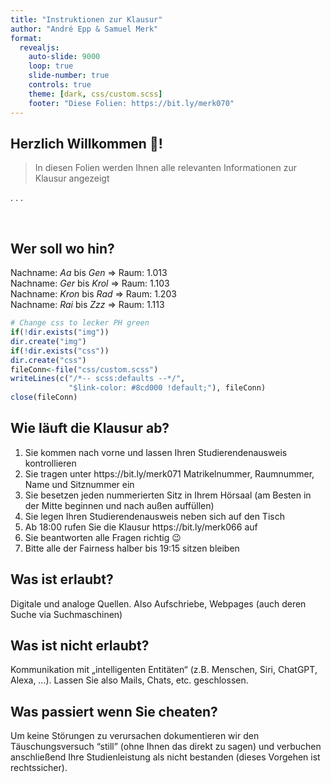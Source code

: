 ```yaml
---
title: "Instruktionen zur Klausur"
author: "André Epp & Samuel Merk"
format: 
  revealjs:
    auto-slide: 9000
    loop: true
    slide-number: true
    controls: true
    theme: [dark, css/custom.scss]
    footer: "Diese Folien: https://bit.ly/merk070"
---
```


## Herzlich Willkommen 🤗!
> In diesen Folien werden Ihnen alle relevanten Informationen zur Klausur angezeigt


. . .

<br>

::: {.callout-note}
## Wer soll wo hin?
Nachname: *Aa* bis *Gen* $\Rightarrow$ Raum: 1.013  
Nachname: *Ger* bis *Krol* $\Rightarrow$ Raum: 1.103   
Nachname: *Kron* bis *Rad* $\Rightarrow$ Raum: 1.203   
Nachname: *Rai* bis *Zzz* $\Rightarrow$ Raum: 1.113   
:::

```r
# Change css to lecker PH green
if(!dir.exists("img"))
dir.create("img")
if(!dir.exists("css"))
dir.create("css")
fileConn<-file("css/custom.scss")
writeLines(c("/*-- scss:defaults --*/",
             "$link-color: #8cd000 !default;"), fileConn)
close(fileConn)
```

## Wie läuft die Klausur ab? {.smaller}
1) Sie kommen nach vorne und lassen Ihren Studierendenausweis kontrollieren
2) Sie tragen unter https://bit.ly/merk071 Matrikelnummer, Raumnummer, Name und Sitznummer ein
3) Sie besetzen jeden nummerierten Sitz in Ihrem Hörsaal (am Besten in der Mitte beginnen und nach außen auffüllen)
4) Sie legen Ihren Studierendenausweis neben sich auf den Tisch
5) Ab 18:00 rufen Sie die Klausur https://bit.ly/merk066 auf
6) Sie beantworten alle Fragen richtig 😉
7) Bitte alle der Fairness halber bis 19:15 sitzen bleiben

## 
::: {.callout-note icon=false}

## Was ist erlaubt?
Digitale und analoge Quellen. Also Aufschriebe, Webpages (auch deren Suche via Suchmaschinen)
:::

::: {.callout-important icon=true}
## Was ist nicht erlaubt?
Kommunikation mit „intelligenten Entitäten“ (z.B. Menschen, Siri, ChatGPT, Alexa, …).
Lassen Sie also Mails, Chats, etc. geschlossen.
:::

::: {.callout-caution icon=true}
## Was passiert wenn Sie cheaten?
Um keine Störungen zu verursachen dokumentieren wir den Täuschungsversuch "still" (ohne Ihnen das direkt zu sagen) und verbuchen anschließend Ihre Studienleistung als nicht bestanden (dieses Vorgehen ist rechtssicher).
:::
